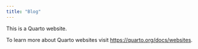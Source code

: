 ```yaml
---
title: "Blog"
---
```


This is a Quarto website.

To learn more about Quarto websites visit <https://quarto.org/docs/websites>.
